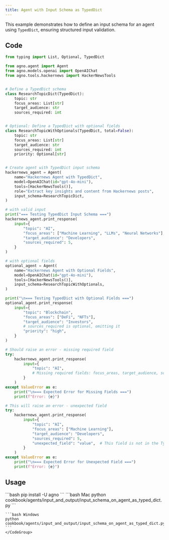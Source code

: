```yaml
---
title: Agent with Input Schema as TypedDict
---
```


This example demonstrates how to define an input schema for an agent using `TypedDict`, ensuring structured input validation.

## Code

```python cookbook/agents/input_and_output/input_schema_on_agent_as_typed_dict.py
from typing import List, Optional, TypedDict

from agno.agent import Agent
from agno.models.openai import OpenAIChat
from agno.tools.hackernews import HackerNewsTools


# Define a TypedDict schema
class ResearchTopicDict(TypedDict):
    topic: str
    focus_areas: List[str]
    target_audience: str    
    sources_required: int


# Optional: Define a TypedDict with optional fields
class ResearchTopicWithOptionals(TypedDict, total=False):
    topic: str
    focus_areas: List[str]
    target_audience: str
    sources_required: int
    priority: Optional[str]


# Create agent with TypedDict input schema
hackernews_agent = Agent(
    name="Hackernews Agent with TypedDict",
    model=OpenAIChat(id="gpt-4o-mini"),
    tools=[HackerNewsTools()],
    role="Extract key insights and content from Hackernews posts",
    input_schema=ResearchTopicDict,
)

# with valid input
print("=== Testing TypedDict Input Schema ===")
hackernews_agent.print_response(
    input={
        "topic": "AI",
        "focus_areas": ["Machine Learning", "LLMs", "Neural Networks"],
        "target_audience": "Developers",
        "sources_required": 5,
    }
)

# with optional fields
optional_agent = Agent(
    name="Hackernews Agent with Optional Fields",
    model=OpenAIChat(id="gpt-4o-mini"),
    tools=[HackerNewsTools()],
    input_schema=ResearchTopicWithOptionals,
)

print("\n=== Testing TypedDict with Optional Fields ===")
optional_agent.print_response(
    input={
        "topic": "Blockchain",
        "focus_areas": ["DeFi", "NFTs"],
        "target_audience": "Investors",
        # sources_required is optional, omitting it
        "priority": "high",
    }
)

# Should raise an error - missing required field
try:
    hackernews_agent.print_response(
        input={
            "topic": "AI",
            # Missing required fields: focus_areas, target_audience, sources_required
        }
    )
except ValueError as e:
    print("\n=== Expected Error for Missing Fields ===")
    print(f"Error: {e}")

# This will raise an error - unexpected field
try:
    hackernews_agent.print_response(
        input={
            "topic": "AI",
            "focus_areas": ["Machine Learning"],
            "target_audience": "Developers",
            "sources_required": 5,
            "unexpected_field": "value",  # This field is not in the TypedDict
        }
    )
except ValueError as e:
    print("\n=== Expected Error for Unexpected Field ===")
    print(f"Error: {e}")
```

## Usage

<Steps>
  <Snippet file="create-venv-step.mdx" />

  <Step title="Install libraries">
    ```bash
    pip install -U agno
    ```
  </Step>

  <Step title="Run Agent">
    <CodeGroup>
    ```bash Mac
    python cookbook/agents/input_and_output/input_schema_on_agent_as_typed_dict.py
    ```
    
    ```bash Windows  
    python cookbook/agents/input_and_output/input_schema_on_agent_as_typed_dict.py
    ```
    </CodeGroup>
  </Step>
</Steps>